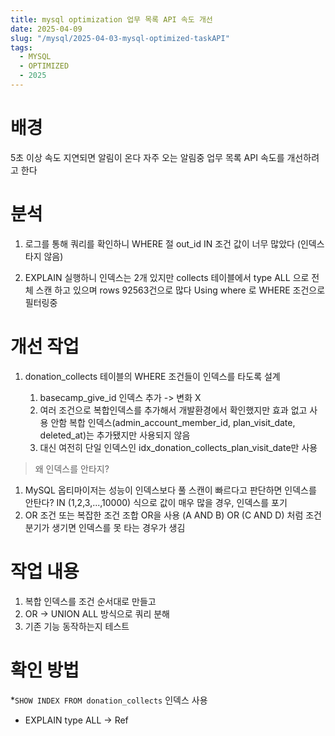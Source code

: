 ```yaml
---
title: mysql optimization 업무 목록 API 속도 개선
date: 2025-04-09
slug: "/mysql/2025-04-03-mysql-optimized-taskAPI"
tags:
  - MYSQL
  - OPTIMIZED
  - 2025
---
```



# 배경
5초 이상 속도 지연되면 알림이 온다
자주 오는 알림중 업무 목록 API 속도를 개선하려고 한다

# 분석
1. 로그를 통해 쿼리를 확인하니
WHERE 절 out_id  IN 조건 값이 너무 많았다 (인덱스 타지 않음)

2. EXPLAIN 실행하니 인덱스는 2개 있지만
collects 테이블에서 type ALL 으로 전체 스캔 하고 있으며 rows 92563건으로 많다
Using where 로 WHERE 조건으로 필터링중


# 개선 작업
1. donation_collects 테이블의 WHERE 조건들이 인덱스를 타도록 설계

    1. basecamp_give_id 인덱스 추가 -> 변화 X
    2. 여러 조건으로 복합인덱스를 추가해서 개발환경에서 확인했지만 효과 없고 사용 안함
   복합 인덱스(admin_account_member_id, plan_visit_date, deleted_at)는 추가됐지만 사용되지 않음
    3. 대신 여전히 단일 인덱스인 idx_donation_collects_plan_visit_date만 사용

>  왜 인덱스를 안타지?

1. MySQL 옵티마이저는 성능이 인덱스보다 풀 스캔이 빠르다고 판단하면 인덱스를 안탄다?
IN (1,2,3,...,10000) 식으로 값이 매우 많을 경우, 인덱스를 포기
2. OR 조건 또는 복잡한 조건 조합
OR을 사용
(A AND B) OR (C AND D) 처럼 조건 분기가 생기면 인덱스를 못 타는 경우가 생김

# 작업 내용
1. 복합 인덱스를 조건 순서대로 만들고
2. OR → UNION ALL 방식으로 쿼리 분해
3. 기존 기능 동작하는지 테스트


# 확인 방법
*`SHOW INDEX FROM donation_collects` 인덱스 사용
* EXPLAIN type ALL -> Ref